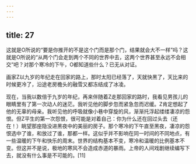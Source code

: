 ```yaml
---
---
---
```

title: 27
---



这就是O所说的“要是你推开的不是这个门而是那个门，结果就会大不一样”吗？这就是O所说的“从两个门会走到两个不同的世界中去，这两个世界甚至永远不会相交”吧？对那个寒冷的下午，O都知道些什么？已无从对证。

画家Z以九岁的年纪走在回家的路上，那时太阳已经落了，天就快黑了，天比来的时候更冷了，沿途老房檐头的融雪又都冻结成了冰凌。

现在，当我以数倍于九岁的年纪，再来伴随着Z走那回家的路时，我看见男孩儿的眼睛里有了第一次动人的迷茫。我听见他的脚步忽而紧急忽而迟缓。Z肯定想起了他的无辜的母亲。我听见他的呼吸就像小巷中穿旋的风，渐渐托浮起缕缕凄凉的怨恨。但Z平生的第一次怨恨，很可能是对着自己：你为什么还在回过头去（还在！）眺望那座隐没进黑夜中的美丽的房子。那个寒冷的下午直至黑夜，凄凉的怨恨选中了谁，和放过了谁，那都一样。这似乎并不影响在同一时间的不同地点，有一些温暖的下午和快乐的周末。世界的结构基本不变，寒冷和温暖的比例基本不变。但这并不是说，极地的寒风不会造成赤道的暴雨。上帝的人间戏剧继续编写下去，就没有什么事是不可能的。[11]